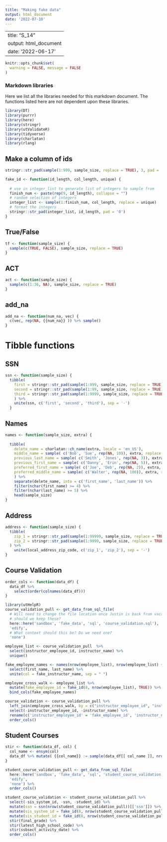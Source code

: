 ```yaml
---
title: "Making fake data"
output: html_document
date: '2022-07-10'
---
```


---
title: "S_14"
output: html_document
date: '2022-06-17'
---

```r
knitr::opts_chunk$set(
  warning = FALSE, message = FALSE
)
```

### Markdown libraries

Here we list all the libraries needed for this markdown document. The functions listed here are not dependent upon these libraries.

```r
library(DT)
library(purrr)
library(here)
library(stringr)
library(utValidateR)
library(tidyverse)
library(charlatan)
library(rlang)
```

## Make a column of ids

```r
stringr::str_pad(sample(1:999, sample_size, replace = TRUE), 3, pad = '0')
```

```r
fake_id <- function(id_length, col_length, unique) {
  
  # use in integer_list to generate list of integers to sample from
  finish_num <- paste(rep(9, id_length), collapse = "")
  # random selection of integers
  integer_list <- sample(1:finish_num, col_length, replace = unique)
  # format the integers
  stringr::str_pad(integer_list, id_length, pad = '0')
}
```

## True/False

```r
tf <- function(sample_size) {
  sample(c(TRUE, FALSE), sample_size, replace = TRUE)
}
```

## ACT

```r
act <- function(sample_size) {
  sample(c(1:36, NA), sample_size, replace = TRUE)
}
```


## add_na 

```r
add_na <- function(num_na, vec) {
  c(vec, rep(NA, {{num_na}} )) %>% sample()
}
```


# Tibble functions

## SSN

```r
ssn <- function(sample_size) {
  tibble(
    first = stringr::str_pad(sample(1:999, sample_size, replace = TRUE), 3, pad = '0'),
    second = stringr::str_pad(sample(1:99, sample_size, replace = TRUE), 2, pad = '0'),
    third = stringr::str_pad(sample(1:9999, sample_size, replace = TRUE), 4, pad = '0')
    ) %>%
    unite(ssn, c('first', 'second', 'third'), sep = '-')
  }
```

## Names

```r
names <- function(sample_size, extra) {
  
  tibble(
    delete_name = charlatan::ch_name(extra, locale = 'en_US'),
    middle_name = sample( c('Bob', 'Sue', rep(NA, 10)), extra, replace = TRUE),
    previous_last_name = sample( c('Smith', 'Jones', rep(NA, 3)), extra, replace = TRUE ),
    previous_first_name = sample( c('Danny', 'Erin', rep(NA, 5)), extra, replace = TRUE ),
    preferred_first_name = sample( c('Joe', 'Deb', rep(NA, 2)), extra, replace = TRUE ),
    preferred_middle_name = sample( c('Walter', rep(NA, 100)), extra, replace = TRUE )
    ) %>%
    separate(delete_name, into = c('first_name', 'last_name')) %>%
    filter(nchar(first_name) >= 4) %>%
    filter(nchar(last_name) >= 5) %>%
    head(sample_size)
}
```

## Address

```r
address <- function(sample_size) {
  tibble(
    zip_1 = stringr::str_pad(sample(1:99999, sample_size, replace = TRUE), 5, pad = '0'),
    zip_2 = stringr::str_pad(sample(1:9999, sample_size, replace = TRUE), 4, pad = '0')
  ) %>%
    unite(local_address_zip_code, c('zip_1', 'zip_2'), sep = '-')
}
```


## Course Validation

```r
order_cols <- function(data_df) {
  data_df %>% 
    select(order(colnames(data_df)))
}
```


```r
library(utHelpR)
course_validation_pull <- get_data_from_sql_file(
  # Will need to change the file location once Justin is back from vacation. Where 
  # should we keep these?
  here::here('sandbox', 'fake_data', 'sql', 'course_validation.sql'),
  'edify',
  # What context should this be? Do we need one?
  'none')
```

```r
employee_list <- course_validation_pull  %>% 
  select(instructor_employee_id, instructor_name) %>% 
  unique() 

fake_employee_names <- names(nrow(employee_list), nrow(employee_list) + 1000) %>% 
  select(first_name, last_name) %>% 
  unite(col = fake_instructor_name, sep = " ")

employee_cross_walk <- employee_list %>% 
  mutate(fake_employee_id = fake_id(8, nrow(employee_list), TRUE)) %>% 
  bind_cols(fake_employee_names)

course_validation <- course_validation_pull %>% 
  left_join(employee_cross_walk, by = c("instructor_employee_id", "instructor_name")) %>% 
  select(-instructor_employee_id, -instructor_name) %>% 
  rename(c('instructor_employee_id' = 'fake_employee_id', 'instructor_name' = 'fake_instructor_name')) %>% 
  order_cols()
```

## Student Courses

```r
stir <- function(data_df, col) {
  col_name <- ensym(col)
  data_df %>% mutate( {{col_name}} := sample(data_df[[ col_name ]], nrow(data_df), replace = FALSE))
}
```


```r
student_course_validation_pull <- get_data_from_sql_file(
  here::here('sandbox', 'fake_data', 'sql', 'student_course_validation.sql'),
  'edify',
  'none') %>% 
  order_cols()

student_course_validation <- student_course_validation_pull %>% 
  select(-sis_system_id, -ssn, -student_id) %>% 
  mutate(ssn = ssn(nrow(student_course_validation_pull))[['ssn']]) %>% 
  mutate(sis_system_id = fake_id(8, nrow(student_course_validation_pull), TRUE)) %>% 
  mutate(sis_student_id = fake_id(8, nrow(student_course_validation_pull), TRUE)) %>% 
  stir(final_grade) %>% 
  stir(latest_high_school_code) %>% 
  stir(ssbsect_activity_date) %>% 
  order_cols()
```

